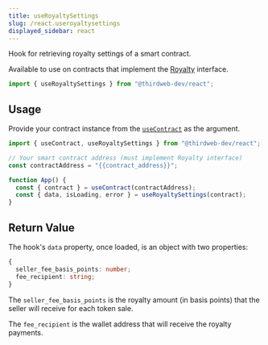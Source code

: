 ```yaml
---
title: useRoyaltySettings
slug: /react.useroyaltysettings
displayed_sidebar: react
---
```


Hook for retrieving royalty settings of a smart contract.

Available to use on contracts that implement the [Royalty](/contractkit/extension-contracts/royalty) interface.

```jsx
import { useRoyaltySettings } from "@thirdweb-dev/react";
```

## Usage

Provide your contract instance from the [`useContract`](react/hooks/usecontract) as the argument.

```jsx
import { useContract, useRoyaltySettings } from "@thirdweb-dev/react";

// Your smart contract address (must implement Royalty interface)
const contractAddress = "{{contract_address}}";

function App() {
  const { contract } = useContract(contractAddress);
  const { data, isLoading, error } = useRoyaltySettings(contract);
}
```

## Return Value

The hook's `data` property, once loaded, is an object with two properties:

```ts
{
  seller_fee_basis_points: number;
  fee_recipient: string;
}
```

The `seller_fee_basis_points` is the royalty amount (in basis points) that the seller will receive for each token sale.

The `fee_recipient` is the wallet address that will receive the royalty payments.
